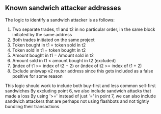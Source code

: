 ## Known sandwich attacker addresses

The logic to identify a sandwich attacker is as follows:

1. Two separate trades, t1 and t2 in no particular order, in the same block initiated by the same address
2. Both trades initiated on the same project
3. Token bought in t1 = token sold in t2
4. Token sold in t1 = token bought in t2
5. Amount bought in t1 = Amount sold in t2
6. Amount sold in t1 < amount bought in t2 (excluded)
7. (index of t1 >= index of t2 + 2) or (index of t2 >= index of t1 + 2)
8. Exclude uniswap v2 router address since this gets included as a false positive for some reason

This logic should work to include both buy-first and less common sell-first sandwiches
By excluding point 6, we also include sandwich attacks that made a loss
By using '>=' instead of just '=' in point 7, we can also include sandwich attackers that are perhaps not using flashbots and not tightly bundling their transactions